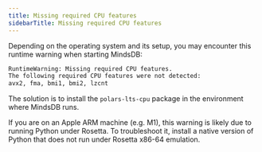 ```yaml
---
title: Missing required CPU features
sidebarTitle: Missing required CPU features
---
```


Depending on the operating system and its setup, you may encounter this runtime warning when starting MindsDB:

```bash
RuntimeWarning: Missing required CPU features.
The following required CPU features were not detected:
avx2, fma, bmi1, bmi2, lzcnt
```

The solution is to install the `polars-lts-cpu` package in the environment where MindsDB runs.

If you are on an Apple ARM machine (e.g. M1), this warning is likely due to running Python under Rosetta. To troubleshoot it, install a native version of Python that does not run under Rosetta x86-64 emulation.
